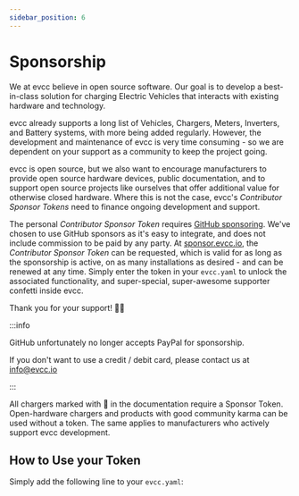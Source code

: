 ```yaml
---
sidebar_position: 6
---
```



# Sponsorship

We at evcc believe in open source software. Our goal is to develop a best-in-class solution for charging Electric Vehicles that interacts with existing hardware and technology.

evcc already supports a long list of Vehicles, Chargers, Meters, Inverters, and Battery systems, with more being added regularly. However, the development and maintenance of evcc is very time consuming - so we are dependent on your support as a community to keep the project going.

evcc is open source, but we also want to encourage manufacturers to provide open source hardware devices, public documentation, and to support open source projects like ourselves that offer additional value for otherwise closed hardware. Where this is not the case, evcc's _Contributor Sponsor Tokens_ need to finance ongoing development and support.

The personal _Contributor Sponsor Token_ requires [GitHub sponsoring](https://github.com/sponsors/evcc-io). We've chosen to use GitHub sponsors as it's easy to integrate, and does not include commission to be paid by any party. At [sponsor.evcc.io](https://sponsor.evcc.io), the _Contributor Sponsor Token_ can be requested, which is valid for as long as the sponsorship is active, on as many installations as desired - and can be renewed at any time. Simply enter the token in your `evcc.yaml` to unlock the associated functionality, and super-special, super-awesome supporter confetti inside evcc.

Thank you for your support! 💚🎉

:::info

GitHub unfortunately no longer accepts PayPal for sponsorship.

If you don't want to use a credit / debit card, please contact us at info@evcc.io

:::

All chargers marked with 💚 in the documentation require a Sponsor Token.
Open-hardware chargers and products with good community karma can be used without a token.
The same applies to manufacturers who actively support evcc development.

## How to Use your Token

Simply add the following line to your `evcc.yaml`:

<SponsorToken />
